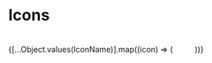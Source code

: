 
<Meta title="Iconography" />

# Icons

<IconGallery>
{[...Object.values(IconName)].map((icon) => (

<IconItem name={icon}>
  <svg
    width="32"
    height="32"
    viewBox="0 0 32 32"
    stroke="#232A3A"
    fill="#232A3A"
    xmlns="http://www.w3.org/2000/svg"
  >
    <use href={icons + "#" + icon} />
  </svg>
</IconItem>
))}

</IconGallery>
